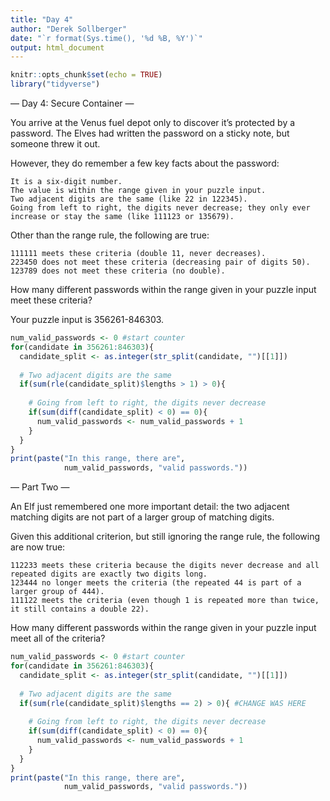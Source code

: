 ```yaml
---
title: "Day 4"
author: "Derek Sollberger"
date: "`r format(Sys.time(), '%d %B, %Y')`"
output: html_document
---
```


```r
knitr::opts_chunk$set(echo = TRUE)
library("tidyverse")
```

--- Day 4: Secure Container ---

You arrive at the Venus fuel depot only to discover it's protected by a password. The Elves had written the password on a sticky note, but someone threw it out.

However, they do remember a few key facts about the password:

    It is a six-digit number.
    The value is within the range given in your puzzle input.
    Two adjacent digits are the same (like 22 in 122345).
    Going from left to right, the digits never decrease; they only ever increase or stay the same (like 111123 or 135679).

Other than the range rule, the following are true:

    111111 meets these criteria (double 11, never decreases).
    223450 does not meet these criteria (decreasing pair of digits 50).
    123789 does not meet these criteria (no double).

How many different passwords within the range given in your puzzle input meet these criteria?

Your puzzle input is 356261-846303.

```r
num_valid_passwords <- 0 #start counter
for(candidate in 356261:846303){
  candidate_split <- as.integer(str_split(candidate, "")[[1]])
  
  # Two adjacent digits are the same
  if(sum(rle(candidate_split)$lengths > 1) > 0){
    
    # Going from left to right, the digits never decrease
    if(sum(diff(candidate_split) < 0) == 0){
      num_valid_passwords <- num_valid_passwords + 1
    }
  }
}
print(paste("In this range, there are",
            num_valid_passwords, "valid passwords."))
```
--- Part Two ---

An Elf just remembered one more important detail: the two adjacent matching digits are not part of a larger group of matching digits.

Given this additional criterion, but still ignoring the range rule, the following are now true:

    112233 meets these criteria because the digits never decrease and all repeated digits are exactly two digits long.
    123444 no longer meets the criteria (the repeated 44 is part of a larger group of 444).
    111122 meets the criteria (even though 1 is repeated more than twice, it still contains a double 22).

How many different passwords within the range given in your puzzle input meet all of the criteria?

```r
num_valid_passwords <- 0 #start counter
for(candidate in 356261:846303){
  candidate_split <- as.integer(str_split(candidate, "")[[1]])
  
  # Two adjacent digits are the same
  if(sum(rle(candidate_split)$lengths == 2) > 0){ #CHANGE WAS HERE
    
    # Going from left to right, the digits never decrease
    if(sum(diff(candidate_split) < 0) == 0){
      num_valid_passwords <- num_valid_passwords + 1
    }
  }
}
print(paste("In this range, there are",
            num_valid_passwords, "valid passwords."))
```